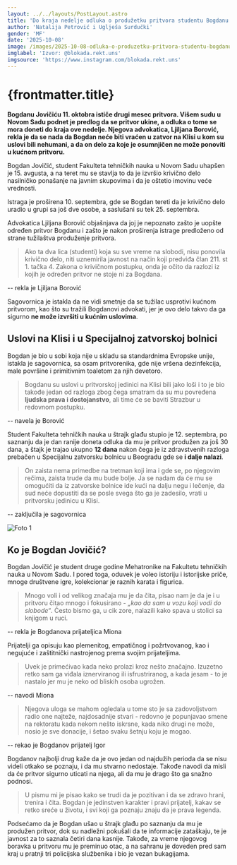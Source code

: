 ```yaml
---
layout: ../../layouts/PostLayout.astro
title: 'Do kraja nedelje odluka o produžetku pritvora studentu Bogdanu'
author: 'Natalija Petrović i Uglješa Surdučki'
gender: 'MF'
date: '2025-10-08'
image: /images/2025-10-08-odluka-o-produzetku-pritvora-studentu-bogdanu/0.jpeg
imglabel: 'Izvor: @blokada.rekt.uns'
imgsource: 'https://www.instagram.com/blokada.rekt.uns'
---
```



# {frontmatter.title}

**Bogdanu Jovičiću 11. oktobra ističe drugi mesec pritvora. Višem sudu u Novom Sadu podnet je predlog da se pritvor ukine, a odluka o tome se mora doneti do kraja ove nedelje. Njegova advokatica, Ljiljana Borović, rekla je da se nada da Bogdan neće biti vraćen u zatvor na Klisi u kom su uslovi bili nehumani, a da on delo za koje je osumnjičen ne može ponoviti u kućnom pritvoru.**

Bogdan Jovičić, student Fakulteta tehničkih nauka u Novom Sadu uhapšen je 15. avgusta, a na teret mu se stavlja to da je izvršio krivično delo nasilničko ponašanje na javnim skupovima i da je oštetio imovinu veće vrednosti.

Istraga je proširena 10. septembra, gde se Bogdan tereti da je krivično delo uradio u grupi sa još dve osobe, a saslušani su tek 25. septembra.

Advokatica Ljiljana Borović objašnjava da joj je nepoznato zašto je uopšte određen pritvor Bogdanu i zašto je nakon proširenja istrage predloženo od strane tužilaštva produženje pritvora.

> Ako ta dva lica (studenti) koja su sve vreme na slobodi, nisu ponovila krivično delo, niti uznemirila javnost na način koji predviđa član 211. st 1. tačka 4. Zakona o krivičnom postupku, onda je očito da razlozi iz kojih je određen pritvor ne stoje ni za Bogdana.

-- rekla je Ljiljana Borović

Sagovornica je istakla da ne vidi smetnje da se tužilac usprotivi kućnom pritvorom, kao što su tražili Bogdanovi advokati, jer je ovo delo takvo da ga sigurno **ne može izvršiti u kućnim uslovima**.

## Uslovi na Klisi i u Specijalnoj zatvorskoj bolnici

Bogdan je bio u sobi koja nije u skladu sa standardnima Evropske unije, istakla je sagovornica, sa osam pritvorenika, gde nije vršena dezinfekcija, male površine i primitivnim toaletom za njih devetoro.

> Bogdanu su uslovi u pritvorskoj jedinici na Klisi bili jako loši i to je bio takođe jedan od razloga zbog čega smatram da su mu povređena **ljudska prava i dostojanstvo**, ali time će se baviti Strazbur u redovnom postupku.

-- navela je Borović

Student Fakulteta tehničkih nauka u štrajk glađu stupio je 12. septembra, po saznanju da je dan ranije doneta odluka da mu je pritvor produžen za još 30 dana, a štajk je trajao ukupno **12 dana** nakon čega je iz zdravstvenih razloga prebačen u Specijalnu zatvorsku bolnicu u Beogradu gde se **i dalje nalazi**.

> On zaista nema primedbe na tretman koji ima i gde se, po njegovim rečima, zaista trude da mu bude bolje. Ja se nadam da će mu se omogućiti da iz zatvorske bolnice ide kući na dalju negu i lečenje, da sud neće dopustiti da se posle svega što ga je zadesilo, vrati u pritvorsku jedinicu u Klisi.

-- zaključila je sagovornica

<Image
  src="/images/2025-10-08-odluka-o-produzetku-pritvora-studentu-bogdanu/1.jpeg"
  alt="Foto 1"
  label="Izvor: @blokada.rekt.uns"
  href="https://www.instagram.com/blokada.rekt.uns"
/>

## Ko je Bogdan Jovičić?

Bogdan Jovičić je student druge godine Mehatronike na Fakultetu tehničkih nauka u Novom Sadu. I pored toga, oduvek je voleo istoriju i istorijske priče, mnoge društvene igre, kolekcionar je raznih karata i figurica.

> Mnogo voli i od velikog značaja mu je da čita, pisao nam je da je i u pritvoru čitao mnogo i fokusirano - _„kao da sam u vozu koji vodi do slobode“_. Često bismo ga, u cik zore, nalazili kako spava u stolici sa knjigom u ruci.

-- rekla je Bogdanova prijateljica Miona

Prijatelji ga opisuju kao plemenitog, empatičnog i požrtvovanog, kao i negujuće i zaštitnički nastrojenog prema svojim prijateljima.

> Uvek je primećivao kada neko prolazi kroz nešto značajno. Izuzetno retko sam ga viđala iznerviranog ili isfrustriranog, a kada jesam - to je nastalo jer mu je neko od bliskih osoba ugrožen.

-- navodi Miona

> Njegova uloga se mahom ogledala u tome sto je sa zadovoljstvom radio one najteže, najdosadnije stvari - redovno je popunjavao smene na rektoratu kada nekom nešto iskrsne, kada niko drugi ne može, nosio je sve donacije, i šetao svaku šetnju koju je mogao.

-- rekao je Bogdanov prijatelj Igor

Bogdanov najbolji drug kaže da je ovo jedan od najdužih perioda da se nisu videli otkako se poznaju, i da mu stvarno nedostaje. Takođe navodi da misli da će pritvor sigurno uticati na njega, ali da mu je drago što ga snažno podnosi.

> U pismu mi je pisao kako se trudi da je pozitivan i da se zdravo hrani, trenira i čita. Bogdan je jedinstven karakter i pravi prijatelj, kakav se retko sreće u životu, i svi koji ga poznaju znaju da je prava legenda.

Podsećamo da je Bogdan ušao u štrajk glađu po saznanju da mu je produžen pritvor, dok su nadležni pokušali da te informacije zataškaju, te je javnost za to saznala četiri dana kasnije. Takođe, za vreme njegovog boravka u pritvoru mu je preminuo otac, a na sahranu je doveden pred sam kraj u pratnji tri policijska službenika i bio je vezan bukagijama.
